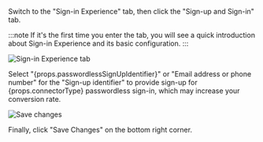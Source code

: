 Switch to the "Sign-in Experience" tab, then click the "Sign-up and Sign-in" tab.

:::note
If it's the first time you enter the tab, you will see a quick introduction about Sign-in Experience and its basic configuration.
:::

![Sign-in Experience tab](../assets/sie-tab.png)

<p>
  Select "{props.passwordlessSignUpIdentifier}" or "Email address or phone number" for the "Sign-up
  identifier" to provide sign-up for {props.connectorType} passwordless sign-in, which may increase
  your conversion rate.
</p>

![Save changes](../assets/save-changes.png)

Finally, click "Save Changes" on the bottom right corner.
